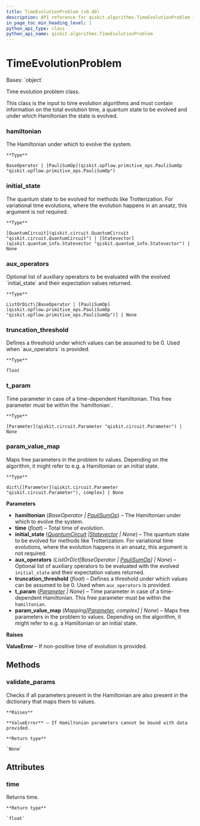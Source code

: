 ```yaml
---
title: TimeEvolutionProblem (v0.40)
description: API reference for qiskit.algorithms.TimeEvolutionProblem in qiskit v0.40
in_page_toc_min_heading_level: 1
python_api_type: class
python_api_name: qiskit.algorithms.TimeEvolutionProblem
---
```


# TimeEvolutionProblem

<Class id="qiskit.algorithms.TimeEvolutionProblem" isDedicatedPage={true} github="https://github.com/qiskit/qiskit/tree/stable/0.23/qiskit/algorithms/time_evolvers/time_evolution_problem.py" signature="TimeEvolutionProblem(hamiltonian, time, initial_state=None, aux_operators=None, truncation_threshold=1e-12, t_param=None, param_value_map=None)" modifiers="class">
  Bases: `object`

  Time evolution problem class.

  This class is the input to time evolution algorithms and must contain information on the total evolution time, a quantum state to be evolved and under which Hamiltonian the state is evolved.

  ### hamiltonian

  <Attribute id="qiskit.algorithms.TimeEvolutionProblem.hamiltonian">
    The Hamiltonian under which to evolve the system.

    **Type**

    BaseOperator | [PauliSumOp](qiskit.opflow.primitive_ops.PauliSumOp "qiskit.opflow.primitive_ops.PauliSumOp")
  </Attribute>

  ### initial\_state

  <Attribute id="qiskit.algorithms.TimeEvolutionProblem.initial_state">
    The quantum state to be evolved for methods like Trotterization. For variational time evolutions, where the evolution happens in an ansatz, this argument is not required.

    **Type**

    [QuantumCircuit](qiskit.circuit.QuantumCircuit "qiskit.circuit.QuantumCircuit") | [Statevector](qiskit.quantum_info.Statevector "qiskit.quantum_info.Statevector") | None
  </Attribute>

  ### aux\_operators

  <Attribute id="qiskit.algorithms.TimeEvolutionProblem.aux_operators">
    Optional list of auxiliary operators to be evaluated with the evolved `initial_state` and their expectation values returned.

    **Type**

    ListOrDict\[BaseOperator | [PauliSumOp](qiskit.opflow.primitive_ops.PauliSumOp "qiskit.opflow.primitive_ops.PauliSumOp")] | None
  </Attribute>

  ### truncation\_threshold

  <Attribute id="qiskit.algorithms.TimeEvolutionProblem.truncation_threshold">
    Defines a threshold under which values can be assumed to be 0. Used when `aux_operators` is provided.

    **Type**

    float
  </Attribute>

  ### t\_param

  <Attribute id="qiskit.algorithms.TimeEvolutionProblem.t_param">
    Time parameter in case of a time-dependent Hamiltonian. This free parameter must be within the `hamiltonian`.

    **Type**

    [Parameter](qiskit.circuit.Parameter "qiskit.circuit.Parameter") | None
  </Attribute>

  ### param\_value\_map

  <Attribute id="qiskit.algorithms.TimeEvolutionProblem.param_value_map">
    Maps free parameters in the problem to values. Depending on the algorithm, it might refer to e.g. a Hamiltonian or an initial state.

    **Type**

    dict\[[Parameter](qiskit.circuit.Parameter "qiskit.circuit.Parameter"), complex] | None
  </Attribute>

  **Parameters**

  *   **hamiltonian** (*BaseOperator |* [*PauliSumOp*](qiskit.opflow.primitive_ops.PauliSumOp "qiskit.opflow.primitive_ops.PauliSumOp")) – The Hamiltonian under which to evolve the system.
  *   **time** (*float*) – Total time of evolution.
  *   **initial\_state** ([*QuantumCircuit*](qiskit.circuit.QuantumCircuit "qiskit.circuit.QuantumCircuit")  *|*[*Statevector*](qiskit.quantum_info.Statevector "qiskit.quantum_info.Statevector") *| None*) – The quantum state to be evolved for methods like Trotterization. For variational time evolutions, where the evolution happens in an ansatz, this argument is not required.
  *   **aux\_operators** (*ListOrDict\[BaseOperator |* [*PauliSumOp*](qiskit.opflow.primitive_ops.PauliSumOp "qiskit.opflow.primitive_ops.PauliSumOp")*] | None*) – Optional list of auxiliary operators to be evaluated with the evolved `initial_state` and their expectation values returned.
  *   **truncation\_threshold** (*float*) – Defines a threshold under which values can be assumed to be 0. Used when `aux_operators` is provided.
  *   **t\_param** ([*Parameter*](qiskit.circuit.Parameter "qiskit.circuit.Parameter") *| None*) – Time parameter in case of a time-dependent Hamiltonian. This free parameter must be within the `hamiltonian`.
  *   **param\_value\_map** (*Mapping\[*[*Parameter*](qiskit.circuit.Parameter "qiskit.circuit.Parameter")*, complex] | None*) – Maps free parameters in the problem to values. Depending on the algorithm, it might refer to e.g. a Hamiltonian or an initial state.

  **Raises**

  **ValueError** – If non-positive time of evolution is provided.

  ## Methods

  <span id="qiskit-algorithms-timeevolutionproblem-validate-params" />

  ### validate\_params

  <Function id="qiskit.algorithms.TimeEvolutionProblem.validate_params" signature="TimeEvolutionProblem.validate_params()">
    Checks if all parameters present in the Hamiltonian are also present in the dictionary that maps them to values.

    **Raises**

    **ValueError** – If Hamiltonian parameters cannot be bound with data provided.

    **Return type**

    `None`
  </Function>

  ## Attributes

  ### time

  <Attribute id="qiskit.algorithms.TimeEvolutionProblem.time">
    Returns time.

    **Return type**

    `float`
  </Attribute>
</Class>

